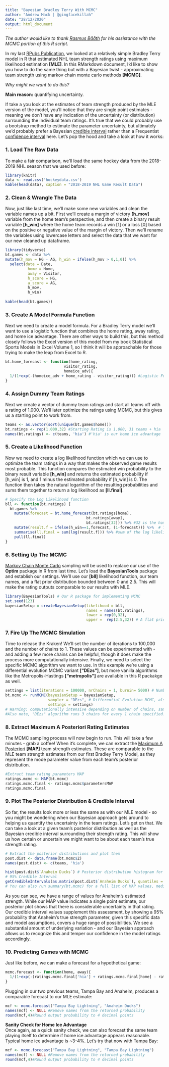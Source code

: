 ---
title: "Bayesian Bradley Terry With MCMC"
author: "Andrew Mack | @gingfacekillah"
date: "28/12/2020"
output: html_document
---
*The author would like to thank [Rasmus Bååth](https://twitter.com/rabaath) for his assistance with the MCMC portion of this R script.*

In my last [RPubs Publication](https://rpubs.com/gingfacekillah/btm), we looked at a relatively simple Bradley Terry model in R that estimated 
NHL team strength ratings using maximum likelihood estimation **[MLE]**. In this RMarkdown document, I'd like to show you how to do the same thing 
but with a Bayesian twist - approximating team strength using markov chain monte carlo methods **[MCMC]**.

*Why might we want to do this?*

**Main reason:** quantifying uncertainty.

If take a you look at the estimates of team strength produced by the MLE version of the model, you'll notice that they are single point estimates - 
meaning we don't have any indication of the uncertainty (or distribution) surrounding the individual team ratings. It's true that we could probably use 
a bootstrap method to estimate the parameter uncertainty, but ultimately we'd probably prefer a Bayesian 
[credible interval](https://en.wikipedia.org/wiki/Credible_interval) rather than a Frequentist [confidence interval](https://en.wikipedia.org/wiki/Confidence_interval) here. Let's pop the hood and take a look at how it works:

### 1. Load The Raw Data
To make a fair comparison, we'll load the same hockey data from the 2018-2019 NHL season that we used before:
```{r warning=FALSE, message=FALSE}
library(knitr)
data <- read.csv('hockeydata.csv')
kable(head(data), caption = "2018-2019 NHL Game Result Data")
```

### 2. Clean & Wrangle The Data
Now, just like last time, we'll make some new variables and clean the variable names up a bit. First we'll create a margin of victory **[h_mov]** 
variable from the home team's perspective, and then create a binary result variable **[h_win]** where the home team records a win [1] or a loss [0] 
based on the positive or negative value of the margin of victory. Then we'll rename the variables using lowercase letters and select the data that we 
want for our new cleaned up dataframe.

```{r warning=FALSE, message=FALSE}
library(tidyverse)
bt.games <- data %>%
mutate(h_mov = HG - AG, h_win = ifelse(h_mov > 0,1,0)) %>%
  select(date = Date,
          home = Home,
          away = Visitor,
          h_score = HG,
          a_score = AG,
          h_mov,
          h_win)
  
kable(head(bt.games))
```

### 3. Create A Model Formula Function

Next we need to create a model formula. For a Bradley Terry model we'll want to use a logistic function that combines the home rating, away rating, and 
home ice advantage. There are other ways to build this, but this method closely follows the Excel version of this model from my book Statistical Sports 
Models in Excel Volume 1, so I think it will be approachable for those trying to make the leap from Excel to R.
```{r warning=FALSE, message=FALSE}
bt.home_forecast <- function(home_rating,
                          visitor_rating,
                          homeice_adv){
  1/(1+exp(-(homeice_adv + home_rating - visitor_rating))) #Logistic Function
}
```

### 4. Assign Dummy Team Ratings
Next we create a vector of dummy team ratings and start all teams off with a rating of 1.000. We'll later optimize the ratings using MCMC, but this gives 
us a starting point to work from.

```{r warning=FALSE, message=FALSE}
teams <- as.vector(sort(unique(bt.games$home)))
bt.ratings <- rep(1.000,32) #Starting Rating is 1.000, 31 teams + hia
names(bt.ratings) <- c(teams, 'hia') #'hia' is our home ice advantage
```

### 5. Create a Likelihood Function
Now we need to create a log likelihood function which we can use to optimize the team ratings in a way that makes the observed game results most probable. 
This function compares the estimated win probability to the binary result variable **[h_win]** and returns the estimated probability if [h_win] is 1, and 1 
minus the estimated probability if [h_win] is 0. The function then takes the natural logarithm of the resulting probabilities and sums them together to return 
a log likelihood as **[ll.final]**.

```{r warning=FALSE, message=FALSE}

# Specify the Log Likelihood function
bll <- function(bt.ratings) {
  bt.games %>%
    mutate(forecast = bt.home_forecast(bt.ratings[home],
                                    bt.ratings[away],
                                    bt.ratings[32])) %>% #32 is the home ice advantage
    mutate(result.f = ifelse(h_win==1,forecast, (1-forecast))) %>%  # The result function
    summarise(ll.final = sum(log(result.f))) %>% #sum of the log likelihood%>%
    pull(ll.final)
}
```

### 6. Setting Up The MCMC
[Markov Chain Monte Carlo](https://en.wikipedia.org/wiki/Markov_chain_Monte_Carlo) sampling will be used to replace our use of the **Optim** package in R from 
last time. Let's load the **BayesianTools** package and establish our settings. We'll use our **[bll]** likelihood function, our team names, and a flat prior 
distribution bounded between 0 and 2.5. This will make the rating outputs comparable to our results with MLE.
```{r warning=FALSE, message=FALSE}
library(BayesianTools) # Our R package for implementing MCMC
set.seed(123)
bayesianSetup = createBayesianSetup(likelihood = bll, 
                                    names = names(bt.ratings),
                                    lower = rep(0,32),
                                    upper =  rep(2.5,32)) # A flat prior bounded between 0 and 2.5
```

### 7. Fire Up The MCMC Simulation
Time to release the Kraken! We'll set the number of iterations to 100,000 and the number of chains to 1. These values can be experimented with - and adding a few 
more chains can be helpful, though it does make the process more computationally intensive. Finally, we need to select the specific MCMC algorithm we want to use. 
In this example we're using a differential evolution MCMC variant **["DEzs"]**, but more vanilla algorithms like the Metropolis-Hastings **["metropolis"]** are 
available in this R packakge as well.
```{r, warning=FALSE, message=FALSE, eval=T, echo=T, results='hide'}
settings = list(iterations = 100000, nrChains = 1, burnin= 5000) # Number of samples, chains, burn-in
bt.mcmc <- runMCMC(bayesianSetup = bayesianSetup,
                   sampler = "DEzs", # Differential Evolution MCMC, also try 'metropolis'
                   settings = settings)
# Warning: computationally intensive depending on number of chains, samples & algorithm selected!
#Also note, "DEzs" algorithm runs 3 chains for every 1 chain specified. nrChains = 2 runs 6 chains, etc.
```


### 8. Extract Maximum A Posteriori Rating Estimates
The MCMC sampling process will now begin to run. This will take a few minutes - grab a coffee! When it's complete, we can extract the [Maximum A Posteriori](https://en.wikipedia.org/wiki/Maximum_a_posteriori_estimation)  **[MAP]** team strength estimates. These are comparable to the MLE team strength estimates from 
our first Bradley Terry Model, as they represent the mode parameter value from each team's posterior distribution.
```{r warning=FALSE, message=FALSE}
#Extract team rating parameters MAP
ratings.mcmc <- MAP(bt.mcmc)
ratings.mcmc.final <- ratings.mcmc$parametersMAP
ratings.mcmc.final
```
### 9. Plot The Posterior Distribution & Credible Interval
So far, the results look more or less the same as with our MLE model - so you might be wondering when our Bayesian approach gets around to helping us quantify 
the uncertainty in the team ratings. Let's get on that. We can take a look at a given team's posterior distribution as well as the Bayesian credible interval 
surrounding their strength rating. This will show us how certain or uncertain we might want to be about each team's true strength rating.
```{r warning=FALSE, message=FALSE}
# Extract the posterior distributions and plot them
post.dist <- data.frame(bt.mcmc$Z)
names(post.dist) <- c(teams, 'hia')

hist(post.dist$`Anaheim Ducks`) # Posterior distribution histogram for Anaheim
# 95% Credible Interval
getCredibleIntervals(as.matrix(post.dist$`Anaheim Ducks`), quantiles = c(0.025, 0.975))
# You can also run summary(bt.mcmc) for a full list of MAP values, median values and credible intervals
```
As you can see, we have a range of values for Anaheim's estimated strength. While our MAP value indicates a single point estimate, our posterior plot shows that 
there is considerable uncertainty in that rating. Our credible interval values supplement this assessment, by showing a 95% probability that Anaheim's true strength 
parameter, given this specific data and model assumptions, covers a huge range of possibilities. We see a substantial amount of underlying variation - and our Bayesian 
approach allows us to recognize this and temper our confidence in the model ratings accordingly.

### 10. Predicting Games with MCMC
Just like before, we can make a forecast for a hypothetical game:
```{r warning=FALSE, message=FALSE}
mcmc.forecast <- function(home, away){
  1/(1+exp(-(ratings.mcmc.final['hia'] + ratings.mcmc.final[home] - ratings.mcmc.final[away])))
}
```
Plugging in our two previous teams, Tampa Bay and Anaheim, produces a comparable forecast to our MLE estimate:
```{r warning=FALSE, message=FALSE}
mcf <- mcmc.forecast("Tampa Bay Lightning", "Anaheim Ducks")
names(mcf) <- NULL #Remove names from the returned probability
round(mcf,4)#Round output probability to 4 decimal points
```
**Sanity Check for Home Ice Advantage**  
Once again, as a quick sanity check, we can also forecast the same team playing itself to determine if home ice advantage appears reasonable. Typical home ice 
advantage is ~3-4%. Let's try that now with Tampa Bay:
```{r warning=FALSE, message=FALSE}
mcf <- mcmc.forecast("Tampa Bay Lightning", "Tampa Bay Lightning")
names(mcf) <- NULL #Remove names from the returned probability
round(mcf,4)#Round output probability to 4 decimal points
```

